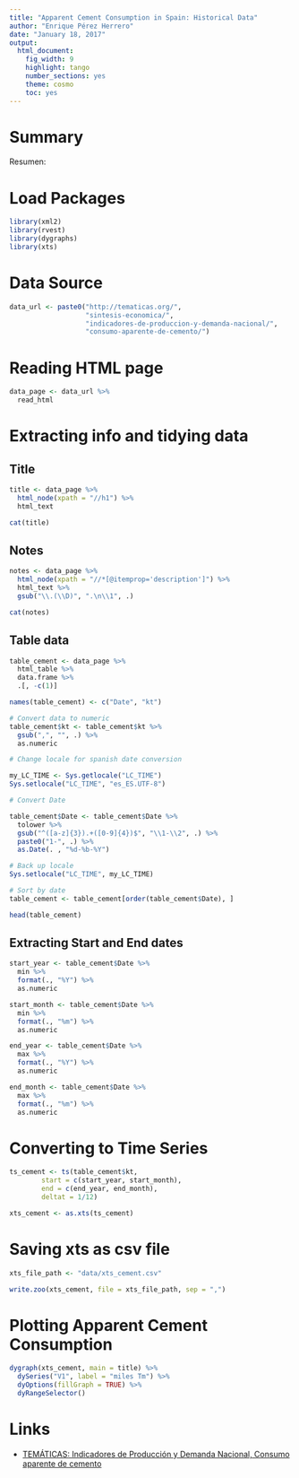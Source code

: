 ```yaml
---
title: "Apparent Cement Consumption in Spain: Historical Data"
author: "Enrique Pérez Herrero"
date: "January 18, 2017"
output: 
  html_document: 
    fig_width: 9
    highlight: tango
    number_sections: yes
    theme: cosmo
    toc: yes
---
```



# Summary

Resumen: 

# Load Packages 

```r
library(xml2)
library(rvest)
library(dygraphs)
library(xts)
```


# Data Source

```r
data_url <- paste0("http://tematicas.org/",
                   "sintesis-economica/",
                   "indicadores-de-produccion-y-demanda-nacional/",
                   "consumo-aparente-de-cemento/")
```


# Reading HTML page

```r
data_page <- data_url %>%
  read_html
```


# Extracting info and tidying data

## Title

```r
title <- data_page %>%
  html_node(xpath = "//h1") %>%
  html_text

cat(title)
```

## Notes

```r
notes <- data_page %>%
  html_node(xpath = "//*[@itemprop='description']") %>%
  html_text %>%
  gsub("\\.(\\D)", ".\n\\1", .)

cat(notes)
```


## Table data

```r
table_cement <- data_page %>%
  html_table %>%
  data.frame %>%
  .[, -c(1)]

names(table_cement) <- c("Date", "kt")

# Convert data to numeric
table_cement$kt <- table_cement$kt %>%
  gsub(",", "", .) %>%
  as.numeric

# Change locale for spanish date conversion

my_LC_TIME <- Sys.getlocale("LC_TIME")
Sys.setlocale("LC_TIME", "es_ES.UTF-8")

# Convert Date

table_cement$Date <- table_cement$Date %>%
  tolower %>%
  gsub("^([a-z]{3}).+([0-9]{4})$", "\\1-\\2", .) %>%
  paste0("1-", .) %>%
  as.Date(. , "%d-%b-%Y")

# Back up locale
Sys.setlocale("LC_TIME", my_LC_TIME)

# Sort by date
table_cement <- table_cement[order(table_cement$Date), ]

head(table_cement)
```


## Extracting Start and End dates

```r
start_year <- table_cement$Date %>%
  min %>%
  format(., "%Y") %>%
  as.numeric

start_month <- table_cement$Date %>%
  min %>%
  format(., "%m") %>%
  as.numeric

end_year <- table_cement$Date %>%
  max %>%
  format(., "%Y") %>%
  as.numeric

end_month <- table_cement$Date %>%
  max %>%
  format(., "%m") %>%
  as.numeric
```


# Converting to Time Series

```r
ts_cement <- ts(table_cement$kt,
        start = c(start_year, start_month),
        end = c(end_year, end_month),
        deltat = 1/12)

xts_cement <- as.xts(ts_cement)
```


# Saving xts as csv file

```r
xts_file_path <- "data/xts_cement.csv"

write.zoo(xts_cement, file = xts_file_path, sep = ",")
```

# Plotting Apparent Cement Consumption

```r
dygraph(xts_cement, main = title) %>%
  dySeries("V1", label = "miles Tm") %>%
  dyOptions(fillGraph = TRUE) %>%
  dyRangeSelector()
```


# Links
* [TEMÁTICAS: Indicadores de Producción y Demanda Nacional, Consumo aparente de cemento](http://tematicas.org/sintesis-economica/indicadores-de-produccion-y-demanda-nacional/consumo-aparente-de-cemento/)